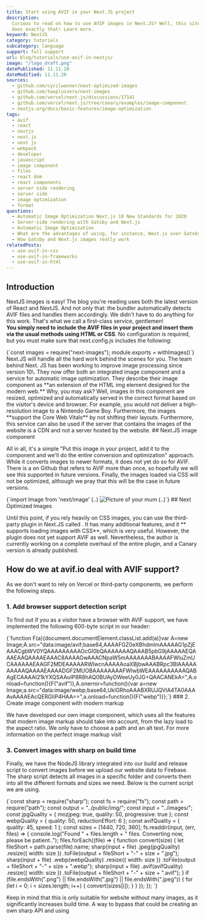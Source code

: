 ```yaml
---
title: Start using AVIF in your Next.JS project
description:
  Curious to read on how to use AVIF images in Next.JS? Well, this site
  does exactly that! Learn more.
keyword: NextJS
category: tutorials
subcategory: language
support: full support
url: blog/tutorials/use-avif-in-nextjs/
image: "/logo_draft.png"
datePublished: 11.11.20
dateModified: 11.11.20
sources:
  - github.com/cyrilwanner/next-optimized-images
  - github.com/twopluszero/next-images
  - github.com/vercel/next.js/discussions/17141
  - github.com/vercel/next.js/tree/canary/examples/image-component
  - nextjs.org/docs/basic-features/image-optimization
tags:
  - avif
  - react
  - nextjs
  - next.js
  - next js
  - webpack
  - developer
  - javascript
  - image component
  - files
  - react dom
  - react components
  - server side rendering
  - server side
  - image optimization
  - format
questions:
  - Automatic Image Optimization Next.js 10 New Standards for 2020
  - Server-side rendering with Gatsby and Next.js
  - Automatic Image Optimization
  - What are the advantages of using, for instance, Next.js over Gatsby, in that case?
  - How Gatsby and Next.js images really work
relatedPosts:
  - use-avif-in-css
  - use-avif-in-frameworks
  - use-avif-in-html
---
```


## Introduction

NextJS images is easy! The blog you're reading uses both the latest version of React and NextJS. And not only that: the bundler automatically detects AVIF files and handles them accordingly. We didn't have to do anything for this work. That's what we call a first-class service, gentlemen!  
**You simply need to include the AVIF files in your project and insert them via the usual methods using HTML or CSS**. No configuration is required, but you must make sure that next.config.js includes the following:

<Syntax language="javascript">
  {`const images = require("next-images");
module.exports = withImages()`}
</Syntax>
Next.JS will handle all the hard work behind the scenes for you. The team behind
Next. JS has been working to improve image processing since version 10\. They now
offer both an integrated image component and a service for automatic image optimization.
They describe their image component as **an extension of the HTML img element designed
for the modern web.** Why, you may ask? Well, images in this component are resized,
optimized and automatically served in the correct format based on the visitor's device
and browser. For example, you would not deliver a high-resolution image to a Nintendo
Game Boy. Furthermore, the images **support the Core Web Vitals** by not shifting
their layouts. Furthermore, this service can also be used if the server that contains
the images of the website is a CDN and not a server hosted by the website. ## Next.JS
image component

All in all, it's a simple "Put this image in your project, add it to the component and we'll do the entire conversion and optimization" approach. While it converts images to newer formats, it does not yet do so for AVIF. There is a <Link href="github.com/vercel/next.js/pull/20381" text="canary version" /> on Github that refers to AVIF more than once, so hopefully we will see this supported in future versions. Finally, the images loaded via CSS will not be optimized, although we pray that this will be the case in future versions.

<Syntax language="javascript">
  {`import Image from 'next/image'
(..)
  <Image
    src="/yourmum.jpg"
    alt="Picture of your mum"
    width={9001}
    height={0}
  />
(..)`}
</Syntax>
## Next Optimized Images

Until this point, if you rely heavily on CSS images, you can use the third-party plugin in Next.JS called <Link text="next-optimized-images" href="github.com/cyrilwanner/next-optimized-images" /> . It has many additional features, and it ** supports loading images with CSS**, which is very useful. However, the plugin does not yet support AVIF as well. Nevertheless, the author is currently working on a complete overhaul of the entire plugin, and a Canary version is already published.

## How do we at avif.io deal with AVIF support?

As we don't want to rely on Vercel or third-party components, we perform the following steps.

### 1. Add browser support detection script

To find out if you as a visitor have a browser with AVIF support, we have implemented the following 600-byte script in our header:

<Syntax language="javascript">
  {`function F(a){document.documentElement.classList.add(a)}var A=new Image;A.src="data:image/avif;base64,AAAAFGZ0eXBhdmlmAAAAAG1pZjEAAACgbWV0YQAAAAAAAAAOcGl0bQAAAAAAAQAAAB5pbG9jAAAAAEQAAAEAAQAAAAEAAAC8AAAAGwAAACNpaW5mAAAAAAABAAAAFWluZmUCAAAAAAEAAGF2MDEAAAAARWlwcnAAAAAoaXBjbwAAABRpc3BlAAAAAAAAAAQAAAAEAAAADGF2MUOBAAAAAAAAFWlwbWEAAAAAAAAAAQABAgECAAAAI21kYXQSAAoIP8R8hAQ0BUAyDWeeUy0JG+QAACANEkA=",A.onload=function(){F("avif")},A.onerror=function(){var a=new Image;a.src="data:image/webp;base64,UklGRhoAAABXRUJQVlA4TA0AAAAvAAAAEAcQERGIiP4HAA==",a.onload=function(){F("webp")}};`}
</Syntax>
### 2. Create image component with modern markup

We have developed our own image component, which uses all the features that modern image markup should take into account, from the lazy load to the aspect ratio. We only have to choose a path and an alt text. For more information on the perfect image markup visit <Link text="Guide to Image Performance." href="/blog/articles/optimize-images-for-web-performance/" />

### 3. Convert images with sharp on build time

Finally, we have the NodeJS library <Link text="sharp" href="sharp.pixelplumbing.com/" /> integrated into our build and release script to convert images before we upload our website data to Firebase. The sharp script detects all images in a specific folder and converts them into all the different formats and sizes we need. Below is the current script we are using.

<Syntax language="javascript">
  {`const sharp = require("sharp");
const fs = require("fs");
const path = require("path");
const output = "../public/img/";
const input = "../images/";
const jpgQuality = { mozjpeg: true, quality: 50, progressive: true };
const webpQuality = { quality: 50, reductionEffort: 6 };
const avifQuality = { quality: 45, speed: 1 };
const sizes = [1440, 720, 360];
fs.readdir(input, (err, files) => {
  console.log("Found " + files.length + " files. Converting now, please be patient..");
  files.forEach((file) => {
    function convert(size) {
      let fileShort = path.parse(file).name;
      sharp(input + file)
        .jpeg(jpgQuality)
        .resize({ width: size })
        .toFile(output + fileShort + "-" + size + ".jpg");
      sharp(input + file)
        .webp(webpQuality)
        .resize({ width: size })
        .toFile(output + fileShort + "-" + size + ".webp");
      sharp(input + file)
        .avif(avifQuality)
        .resize({ width: size })
        .toFile(output + fileShort + "-" + size + ".avif");
    }
    if (file.endsWith(".png") || file.endsWith(".jpg") || file.endsWith(".jpeg")) {
      for (let i = 0; i < sizes.length; i++) {
        convert(sizes[i]);
      }
    }
  });
});
`}
</Syntax>

Keep in mind that this is only suitable for website without many images, as it significantly increases build time. A way to bypass that could be creating an own sharp API and using <Link text="Incremental Static Regeneration." href="www.youtube.com/watch?v=nrfuN_Hyd3Y" />
